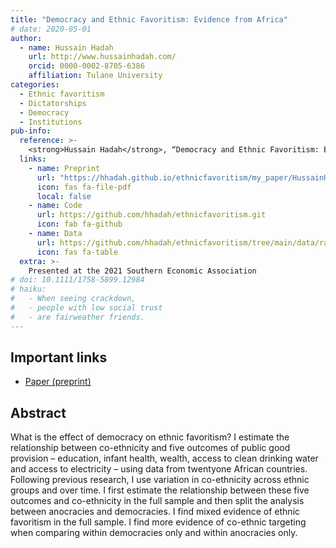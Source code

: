 ```yaml
---
title: "Democracy and Ethnic Favoritism: Evidence from Africa"
# date: 2020-05-01
author:
  - name: Hussain Hadah
    url: http://www.hussainhadah.com/
    orcid: 0000-0002-8705-6386
    affiliation: Tulane University
categories: 
  - Ethnic favoritism
  - Dictatorships
  - Democracy
  - Institutions
pub-info:
  reference: >-
    <strong>Hussain Hadah</strong>, “Democracy and Ethnic Favoritism: Evidence from Africa,” <em>Working Paper</em>
  links:
    - name: Preprint
      url: "https://hhadah.github.io/ethnicfavoritism/my_paper/HussainHadahEthFav.pdf"
      icon: fas fa-file-pdf
      local: false
    - name: Code
      url: https://github.com/hhadah/ethnicfavoritism.git
      icon: fab fa-github
    - name: Data
      url: https://github.com/hhadah/ethnicfavoritism/tree/main/data/raw
      icon: fas fa-table
  extra: >-
    Presented at the 2021 Southern Economic Association
# doi: 10.1111/1758-5899.12984
# haiku:
#   - When seeing crackdown,
#   - people with low social trust
#   - are fairweather friends.
---
```


<!-- ![Preregistered](preregistered_large_color.png) &emsp; ![Open data](data_large_color.png) &emsp; ![Open](materials_large_color.png) -->

## Important links

- [Paper (preprint)](https://hhadah.github.io/ethnicfavoritism/my_paper/HussainHadahEthFav.pdf)

## Abstract

What is the effect of democracy on ethnic favoritism? I estimate the relationship between co-ethnicity and five outcomes of public good provision – education, infant health,
wealth, access to clean drinking water and access to electricity – using data from twentyone African countries. Following previous research, I use variation in co-ethnicity across
ethnic groups and over time. I first estimate the relationship between these five outcomes and co-ethnicity in the full sample and then split the analysis between anocracies and democracies. I find mixed evidence of ethnic favoritism in the full sample. I find more evidence of co-ethnic targeting when comparing within democracies only and
within anocracies only.
